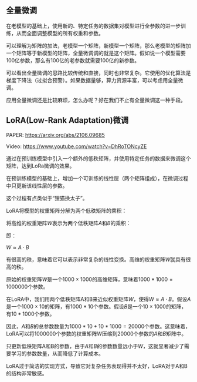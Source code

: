 
<WordCount>

## 全量微调

在老模型的基础上，使用新的、特定任务的数据集对模型进行全参数的进一步训练，从而全面调整模型的所有权重和参数。

可以理解为矩阵的加法，老模型一个矩阵，新模型一个矩阵，那么老模型的矩阵加一个矩阵等于新模型的矩阵，全量微调调的就是这个矩阵。假如说一个模型需要100亿参数，那么有100亿的老参数就需要100亿的新参数。

可以看出全量微调的思路比较传统和直接，同时也非常复杂。它使用的优化算法是梯度下降法（过拟合预警）。如果数据量够，算力资源丰富，可以考虑用全量微调。

应用全量微调还是比较麻烦，怎么办呢？好在我们不止有全量微调这一种手段。

## LoRA(Low-Rank Adaptation)微调

PAPER: https://arxiv.org/abs/2106.09685

Video: https://www.youtube.com/watch?v=DhRoTONcyZE

通过在预训练模型中引入一个额外的低秩矩阵，并使用特定任务的数据来微调这个矩阵，达到LoRa微调的效果。

在预训练模型的基础上，增加一个可训练的线性层（两个矩阵组成），在微调过程中只更新该线性层的参数。

这个过程有点类似于“狸猫换太子”。

LoRA将模型的权重矩阵分解为两个低秩矩阵的乘积：

将高维的权重矩阵$W$表示为两个低秩矩阵$A$和$B$的乘积：

即：

$W ≈ A·B$

有很高的秩，意味着它可以表示非常复杂的线性变换。高维的权重矩阵$W$就具有很高的秩。

原始的权重矩阵$W$是一个$1000×1000$的高维矩阵，意味着$1000*1000=1000000$个参数。

在LoRA中，我们用两个低秩矩阵A和B来近似权重矩阵$W$，使得$W ≈ A·B$。假设$A$是一个$1000×10$的矩阵，有$1000*10$个参数。假设$B$是一个$10×1000$的矩阵，有$10*1000$个参数。

因此，$A$和$B$的总参数数量为$1000*10+10*1000=20000$个参数。这意味着，LoRA可以将$1000000$个参数的权重矩阵$W$压缩到$20000$个参数的$A$和$B$矩阵中。

只更新低秩矩阵A和B的参数，由于$A$和$B$的参数数量远小于$W$，这就显著减少了需要学习的参数数量，从而降低了计算成本。

LoRA过于简洁的实现方式，导致它对复杂任务表现得并不太好，LoRA对于A和B的结构非常敏感。

</WordCount>